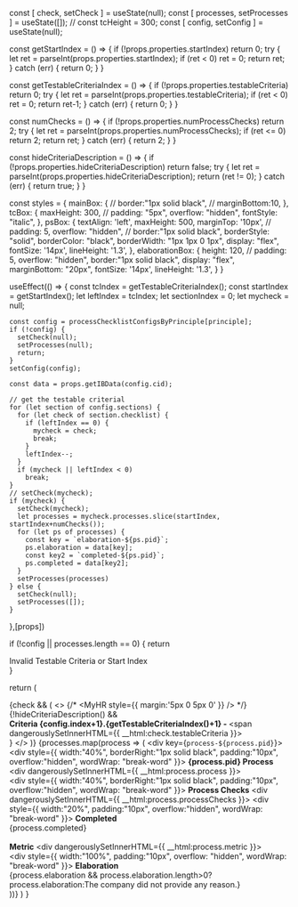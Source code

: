 
  const [ check, setCheck ] = useState(null);
  const [ processes, setProcesses ] = useState([]);
  // const tcHeight = 300;
  const [ config, setConfig ] = useState(null);

  const getStartIndex = () => {
    if (!props.properties.startIndex)
      return 0;
    try {
      let ret = parseInt(props.properties.startIndex);
      if (ret < 0)
        ret = 0;
      return ret;
    } catch (err) {
      return 0;
    }
  }

  const getTestableCriteriaIndex = () => {
    if (!props.properties.testableCriteria)
      return 0;
    try {
      let ret = parseInt(props.properties.testableCriteria);
      if (ret < 0)
        ret = 0;
      return ret-1;
    } catch (err) {
      return 0;
    }
  }

  const numChecks = () => {
    if (!props.properties.numProcessChecks)
      return 2;
    try {
      let ret = parseInt(props.properties.numProcessChecks);
      if (ret <= 0)
        return 2;
      return ret;
    } catch (err) {
      return 2;
    }
  }

  const hideCriteriaDescription = () => {
    if (!props.properties.hideCriteriaDescription)
      return false;
    try {
      let ret = parseInt(props.properties.hideCriteriaDescription);
      return (ret != 0);
    } catch (err) {
      return true;
    }
  }

  const styles = {
    mainBox: {
      // border:"1px solid black", 
      // marginBottom:10,
    },
    tcBox: {
      maxHeight: 300,
      // padding: "5px",
      overflow: "hidden",
      fontStyle: "italic",
    },
    psBox: {
      textAlign: 'left',
      maxHeight: 500,
      marginTop: '10px',
      // padding: 5,
      overflow: "hidden",
      // border:"1px solid black",
      borderStyle: "solid",
      borderColor: "black",
      borderWidth: "1px 1px 0 1px",
      display: "flex",
      fontSize: '14px',
      lineHeight: '1.3',
    },
    elaborationBox: {
      height: 120,
      // padding: 5,
      overflow: "hidden",
      border:"1px solid black",
      display: "flex",
      marginBottom: "20px",
      fontSize: '14px',
      lineHeight: '1.3',
    }
  }

  useEffect(() => {
    const tcIndex = getTestableCriteriaIndex();
    const startIndex = getStartIndex();
    let leftIndex = tcIndex;
    let sectionIndex = 0;
    let mycheck = null;

    const config = processChecklistConfigsByPrinciple[principle];
    if (!config) {
      setCheck(null);
      setProcesses(null);
      return;
    }
    setConfig(config);

    const data = props.getIBData(config.cid);

    // get the testable criterial
    for (let section of config.sections) {
      for (let check of section.checklist) {
        if (leftIndex == 0) {
          mycheck = check;
          break;
        }
        leftIndex--;
      }
      if (mycheck || leftIndex < 0)
        break;
    }
    // setCheck(mycheck);
    if (mycheck) {
      setCheck(mycheck);
      let processes = mycheck.processes.slice(startIndex, startIndex+numChecks());
      for (let ps of processes) {
        const key = `elaboration-${ps.pid}`;
        ps.elaboration = data[key];
        const key2 = `completed-${ps.pid}`;
        ps.completed = data[key2];
      }
      setProcesses(processes)
    } else {
      setCheck(null);
      setProcesses([]);
    }
  },[props])

  if (!config || processes.length == 0) {
    return <div>Invalid Testable Criteria or Start Index</div>
  }

  return (
    <div>
      {check && (
        <>
          {/* <MyPageTitle2 title={principle} />
          <MyHR style={{ margin:'5px 0 5px 0' }} /> */}
          {!hideCriteriaDescription() && <div className="c-primary" style={styles.tcBox}>
            <b>Criteria {config.index+1}.{getTestableCriteriaIndex()+1} - </b>
            <span dangerouslySetInnerHTML={{ __html:check.testableCriteria }}></span>
          </div>}
        </>
      )}
      {processes.map(process => (
        <div key={`process-${process.pid}`}>
          <div style={styles.psBox}>
            <div style={{ width:"40%", borderRight:"1px solid black", padding:"10px", overflow:"hidden", wordWrap: "break-word" }}>
              <b>{process.pid} Process</b> 
              <div dangerouslySetInnerHTML={{ __html:process.process }}></div>
            </div>
            <div style={{ width:"40%", borderRight:"1px solid black", padding:"10px", overflow:"hidden", wordWrap: "break-word"  }}>
              <b>Process Checks</b>
              <div dangerouslySetInnerHTML={{ __html:process.processChecks }}></div>
            </div>
            <div style={{ width:"20%", padding:"10px", overflow:"hidden", wordWrap: "break-word" }}>
              <b>Completed</b>
              <div>{process.completed}</div><br/>
              <b>Metric</b>
              <div dangerouslySetInnerHTML={{ __html:process.metric }}></div>
            </div>
          </div>
          <div style={styles.elaborationBox}>
            <div style={{ width:"100%", padding:"10px", overflow: "hidden", wordWrap: "break-word" }}>
              <b>Elaboration</b>
              <div>{process.elaboration && process.elaboration.length>0?process.elaboration:<span className="c-error">The company did not provide any reason.</span>}</div>
            </div>
          </div>
        </div>
      ))}
    </div>
  )
}